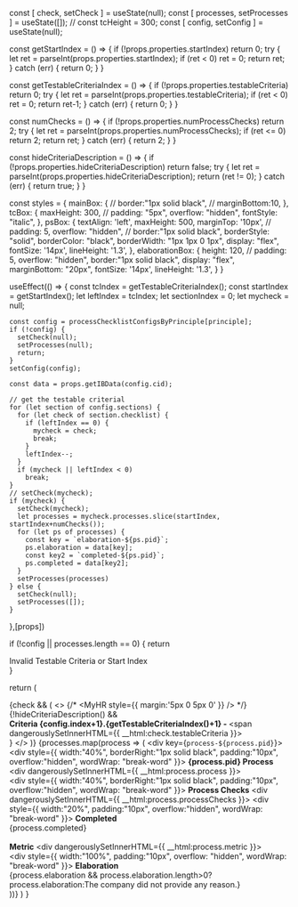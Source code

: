 
  const [ check, setCheck ] = useState(null);
  const [ processes, setProcesses ] = useState([]);
  // const tcHeight = 300;
  const [ config, setConfig ] = useState(null);

  const getStartIndex = () => {
    if (!props.properties.startIndex)
      return 0;
    try {
      let ret = parseInt(props.properties.startIndex);
      if (ret < 0)
        ret = 0;
      return ret;
    } catch (err) {
      return 0;
    }
  }

  const getTestableCriteriaIndex = () => {
    if (!props.properties.testableCriteria)
      return 0;
    try {
      let ret = parseInt(props.properties.testableCriteria);
      if (ret < 0)
        ret = 0;
      return ret-1;
    } catch (err) {
      return 0;
    }
  }

  const numChecks = () => {
    if (!props.properties.numProcessChecks)
      return 2;
    try {
      let ret = parseInt(props.properties.numProcessChecks);
      if (ret <= 0)
        return 2;
      return ret;
    } catch (err) {
      return 2;
    }
  }

  const hideCriteriaDescription = () => {
    if (!props.properties.hideCriteriaDescription)
      return false;
    try {
      let ret = parseInt(props.properties.hideCriteriaDescription);
      return (ret != 0);
    } catch (err) {
      return true;
    }
  }

  const styles = {
    mainBox: {
      // border:"1px solid black", 
      // marginBottom:10,
    },
    tcBox: {
      maxHeight: 300,
      // padding: "5px",
      overflow: "hidden",
      fontStyle: "italic",
    },
    psBox: {
      textAlign: 'left',
      maxHeight: 500,
      marginTop: '10px',
      // padding: 5,
      overflow: "hidden",
      // border:"1px solid black",
      borderStyle: "solid",
      borderColor: "black",
      borderWidth: "1px 1px 0 1px",
      display: "flex",
      fontSize: '14px',
      lineHeight: '1.3',
    },
    elaborationBox: {
      height: 120,
      // padding: 5,
      overflow: "hidden",
      border:"1px solid black",
      display: "flex",
      marginBottom: "20px",
      fontSize: '14px',
      lineHeight: '1.3',
    }
  }

  useEffect(() => {
    const tcIndex = getTestableCriteriaIndex();
    const startIndex = getStartIndex();
    let leftIndex = tcIndex;
    let sectionIndex = 0;
    let mycheck = null;

    const config = processChecklistConfigsByPrinciple[principle];
    if (!config) {
      setCheck(null);
      setProcesses(null);
      return;
    }
    setConfig(config);

    const data = props.getIBData(config.cid);

    // get the testable criterial
    for (let section of config.sections) {
      for (let check of section.checklist) {
        if (leftIndex == 0) {
          mycheck = check;
          break;
        }
        leftIndex--;
      }
      if (mycheck || leftIndex < 0)
        break;
    }
    // setCheck(mycheck);
    if (mycheck) {
      setCheck(mycheck);
      let processes = mycheck.processes.slice(startIndex, startIndex+numChecks());
      for (let ps of processes) {
        const key = `elaboration-${ps.pid}`;
        ps.elaboration = data[key];
        const key2 = `completed-${ps.pid}`;
        ps.completed = data[key2];
      }
      setProcesses(processes)
    } else {
      setCheck(null);
      setProcesses([]);
    }
  },[props])

  if (!config || processes.length == 0) {
    return <div>Invalid Testable Criteria or Start Index</div>
  }

  return (
    <div>
      {check && (
        <>
          {/* <MyPageTitle2 title={principle} />
          <MyHR style={{ margin:'5px 0 5px 0' }} /> */}
          {!hideCriteriaDescription() && <div className="c-primary" style={styles.tcBox}>
            <b>Criteria {config.index+1}.{getTestableCriteriaIndex()+1} - </b>
            <span dangerouslySetInnerHTML={{ __html:check.testableCriteria }}></span>
          </div>}
        </>
      )}
      {processes.map(process => (
        <div key={`process-${process.pid}`}>
          <div style={styles.psBox}>
            <div style={{ width:"40%", borderRight:"1px solid black", padding:"10px", overflow:"hidden", wordWrap: "break-word" }}>
              <b>{process.pid} Process</b> 
              <div dangerouslySetInnerHTML={{ __html:process.process }}></div>
            </div>
            <div style={{ width:"40%", borderRight:"1px solid black", padding:"10px", overflow:"hidden", wordWrap: "break-word"  }}>
              <b>Process Checks</b>
              <div dangerouslySetInnerHTML={{ __html:process.processChecks }}></div>
            </div>
            <div style={{ width:"20%", padding:"10px", overflow:"hidden", wordWrap: "break-word" }}>
              <b>Completed</b>
              <div>{process.completed}</div><br/>
              <b>Metric</b>
              <div dangerouslySetInnerHTML={{ __html:process.metric }}></div>
            </div>
          </div>
          <div style={styles.elaborationBox}>
            <div style={{ width:"100%", padding:"10px", overflow: "hidden", wordWrap: "break-word" }}>
              <b>Elaboration</b>
              <div>{process.elaboration && process.elaboration.length>0?process.elaboration:<span className="c-error">The company did not provide any reason.</span>}</div>
            </div>
          </div>
        </div>
      ))}
    </div>
  )
}